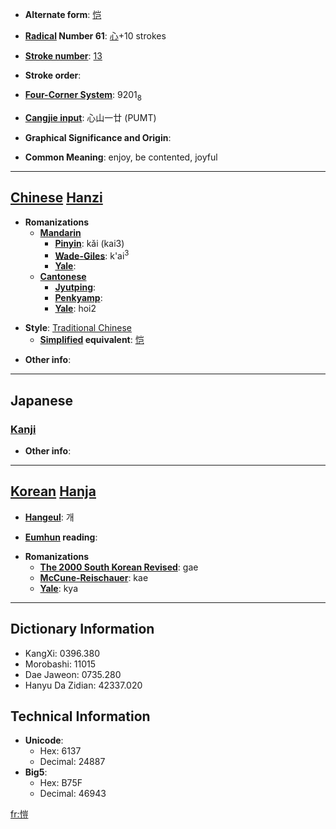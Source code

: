 * '''Alternate form''': [[恺]]

* '''[[Wiktionary:Chinese radical index| Radical]] Number 61''': [[Wiktionary:Chinese radical index 心|心]]+10 strokes

* '''[[Wiktionary:Chinese total strokes index|Stroke number]]''': [[Wiktionary:Chinese total strokes index 13|13]]

* '''Stroke order''': 

* '''[[Wiktionary:Chinese four corner index|Four-Corner System]]''': 9201<sub>8</sub>

* '''[[Wiktionary:Chinese Cangjie index|Cangjie input]]''': 心山一廿 (PUMT)

* '''Graphical Significance and Origin''': 

* '''Common Meaning''': enjoy, be contented, joyful

----

== [[Chinese]] [[Hanzi]] ==

* '''Romanizations'''
** '''[[Mandarin]]'''
*** '''[[Pinyin]]''': kǎi (kai3)
*** '''[[Wade-Giles]]''': k'ai<sup>3</sup>
*** '''[[Yale]]''': 
** '''[[Cantonese]]'''
*** '''[[Jyutping]]''':
*** '''[[Penkyamp]]''': 
*** '''[[Yale]]''': hoi2

* '''Style''': [[Traditional Chinese]] 
** '''[[Simplified Chinese|Simplified]] equivalent''': [[恺]]

* '''Other info''': 

----

==Japanese==
===[[Kanji]]===
{{kanji|on readings=[[かい]] (kai), [[がい]] (gai)|kun readings=[[たのしむ]] (tanoshimu)}}

* '''Other info''':  

----

== [[Korean]] [[Hanja]] ==

* '''[[Hangeul]]''': 개

* '''[[Eumhun]] reading''': 

* '''Romanizations'''
** '''[[The 2000 South Korean Revised Romanization|The 2000 South Korean Revised]]''': gae
** '''[[McCune-Reischauer]]''': kae
** '''[[Yale]]''': kya

----

== Dictionary Information ==

* KangXi: 0396.380
* Morobashi: 11015
* Dae Jaweon: 0735.280
* Hanyu Da Zidian: 42337.020

== Technical Information ==

* '''Unicode''':
** Hex: 6137
** Decimal: 24887
* '''Big5''':
** Hex: B75F
** Decimal: 46943

[[fr:愷]]